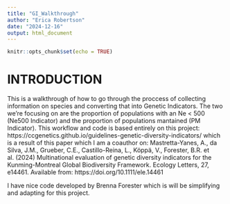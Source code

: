 ```yaml
---
title: "GI_Walkthrough"
author: "Erica Robertson"
date: "2024-12-16"
output: html_document
---
```


```r
knitr::opts_chunk$set(echo = TRUE)
```

# INTRODUCTION

This is a walkthrough of how to go through the proccess of collecting information on species and converting that into Genetic Indicators. The two we're focusing on are the proportion of populations with an Ne < 500 (Ne500 Indicator) and the proportion of populations mantained (PM Indicator). This workflow and code is based entirely on this project: https://ccgenetics.github.io/guidelines-genetic-diversity-indicators/ which is a result of this paper which I am a coauthor on:
Mastretta-Yanes, A., da Silva, J.M., Grueber, C.E., Castillo-Reina, L., Köppä, V., Forester, B.R. et al. (2024) Multinational evaluation of genetic diversity indicators for the Kunming-Montreal Global Biodiversity Framework. Ecology Letters, 27, e14461. Available from: https://doi.org/10.1111/ele.14461

I have nice code developed by Brenna Forester which is will be simplifying and adapting for this project.